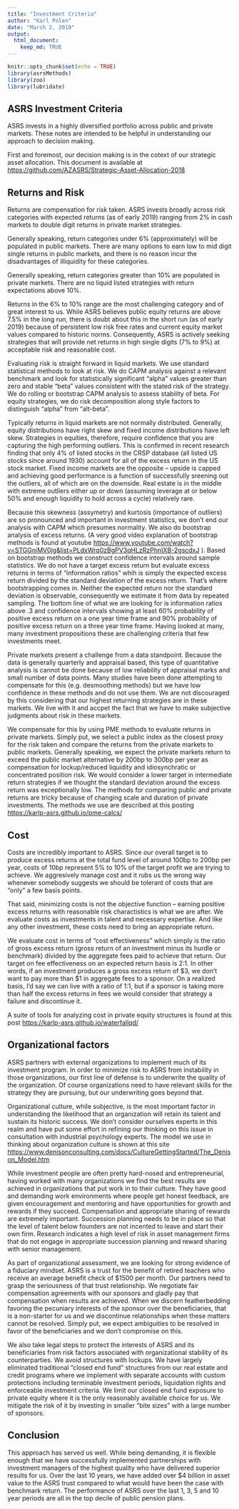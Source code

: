 ```yaml
---
title: "Investment Criteria"
author: "Karl Polen"
date: "March 2, 2019"
output: 
  html_document:
    keep_md: TRUE
---
```


```r
knitr::opts_chunk$set(echo = TRUE)
library(asrsMethods)
library(zoo)
library(lubridate)
```

## ASRS Investment Criteria

ASRS invests in a highly diversified portfolio across public and private markets.  These notes are intended to be helpful in understanding our approach to decision making.

First and foremost, our decision making is in the cotext of our strategic asset allocation.  This document is available at <https://github.com/AZASRS/Strategic-Asset-Allocation-2018>


## Returns and Risk

Returns are compensation for risk taken.  ASRS invests broadly across risk categories with expected returns (as of early 2019) ranging from 2% in cash markets to double digit returns in private market strategies.

Generally speaking, return categories under 6% (approximately) will be populated in public markets.  There are many options to earn low to mid digit single returns in public markets, and there is no reason incur the disadvantages of illiquidity for these categories.

Generally speaking, return categories greater than 10% are populated in private markets.  There are no liquid listed strategies with return expectations above 10%.

Returns in the 6% to 10% range are the most challenging category and of great interest to us.  While ASRS believes public equity returns are above 7.5% in the long run, there is doubt about this in the short run (as of early 2019) because of persistent low risk free rates and current equity market values compared to historic norms.  Consequently, ASRS is actively seeking strategies that will provide net returns in high single digits  (7% to 9%) at acceptable risk and reasonable cost.

Evaluating risk is straight forward in liquid markets.  We use standard statistical methods to look at risk.  We do CAPM analysis against a relevant benchmark and look for statistically significant "alpha" values greater than zero and stable "beta" values consistent with the stated risk of the strategy.  We do rolling or bootstrap CAPM analysis to assess stability of beta.  For equity strategies, we do risk decomposition along style factors to distinguish "alpha" from "alt-beta".  

Typically returns in liquid markets are not normally distributed.  Generally, equity distributions have right skew and fixed income distributions have left skew.  Strategies in equities, therefore, require confidence that you are capturing the high performing outliers.  This is confirmed in recent research finding that only 4% of listed stocks in the CRSP database (all listed US stocks since around 1930) account for all of the excess return in the US stock market.  Fixed income markets are the opposite -- upside is capped and achieving good performance is a function of successfully sreening out the outliers, all of which are on the downside. Real estate is in the middle with extreme outliers either up or down (assuming leverage at or below 50% and enough liquidity to hold across a cycle) relatively rare.

Because this skewness (assymetry) and kurtosis (importance of outliers) are so pronounced and important in investment statistics, we don't end our analysis with CAPM which presumes normality.  We also do bootstrap analysis of excess returns.  (A very good video explanation of bootstrap methods is found at youtube <https://www.youtube.com/watch?v=STGGniMV0jg&list=PLdxWrq0zBgPV3qHLzRzPhnIXB-2gscdxJ> ).  Based on bootstrap methods we construct confidence intervals around sample statistics.  We do not have a target excess return but evaluate excess returns in terms of "information ratios" whih is simply the expected excess return divided by the standard deviation of the excess return.  That's where bootstrapping comes in.  Neither the expected return nor the standard deviation is observable, consequently we estimate it from data by repeated sampling.  The bottom line of what we are looking for is information ratios above .3 and confidence intervals showing at least 60% probability of positive excess return on a one year time frame and 90% probability of positive excess return on a three year time frame.  Having looked at many, many investment propositions these are challenging criteria that few investments meet.

Private markets present a challenge from a data standpoint.  Because the data is generally quarterly and appraisal based, this type of quantitative analysis is cannot be done because of low reliability of appraisal marks and small number of data points.  Many studies have been done attempting to compensate for this (e.g. desmoothing methods) but we have low confidence in these methods and do not use them.  We are not discouraged by this considering that our highest returning strategies are in these markets.  We live with it and accpet the fact that we have to make subjective judgments about risk in these markets.

We compensate for this by using PME methods to evaluate returns in private markets.  Simply put, we select a public index as the closest proxy for the risk taken and compare the returns from the private markets to public markets.  Generally speaking, we expect the private markets return to exceed the public market alternative by 200bp to 300bp per year as compensation for lockup/reduced liquidity and idiosynchratic or concentrated position risk.  We would consider a lower target in intermediate return strategies if we thought the standard deviation around the excess return was exceptionally low.  The methods for comparing public and private returns are tricky because of changing scale and duration of private investments.  The methods we use are described at this posting <https://karlp-asrs.github.io/pme-calcs/>

## Cost

Costs are incredibly important to ASRS.  Since our overall target is to produce excess returns at the total fund level of around 100bp to 200bp per year, costs of 10bp represent 5% to 10% of the target profit we are trying to achieve.  We aggresively manage cost and it rubs us the wrong way whenever somebody suggests we should be tolerant of costs that are "only" a few basis points.

That said, minimizing costs is not the objective function -- earning positive excess returns with reasonable risk charactistics is what we are after.  We evaluate costs as investments in talent and necessary expertise.  And like any other investment, these costs need to bring an appropriate return.

We evaluate cost in terms of "cost effectiveness" which simply is the ratio of gross excess return (gross return of an investment minus its hurdle or benchmark) divided by the aggregate fees paid to achieve that return.  Our target on fee effectiveness on an expected return basis is 2:1.  In other words, if an investment produces a gross excess return of \$3, we don't want to pay more than \$1 in aggregate fees to a sponsor.  On a realized basis, I'd say we can live with a ratio of 1:1, but if a sponsor is taking more than half the excess returns in fees we would consider that strategy a failure and discontinue it.

A suite of tools for analyzing cost in private equity structures is found at this post  <https://karlp-asrs.github.io/waterfallqd/>

## Organizational factors

ASRS partners with external organizations to implement much of its investment program.  In order to minimize risk to ASRS from instability in those organizations, our first line of defense is to underwrite the quality of the organization.  Of course organizations need to have relevant skills for the strategy they are pursuing, but our underwriting goes beyond that.

Organizational culture, while subjective, is the most important factor in understanding the likelihood that an organization will retain its talent and sustain its historic success.  We don't consider ourselves experts in this realm and have put some effort in refining our thinking on this issue in consultation with industrial psychology experts.  The model we use in thinking about organization culture is shown at this site <https://www.denisonconsulting.com/docs/CultureGettingStarted/The_Denison_Model.htm>

While investment people are often pretty hard-nosed and entrepreneurial, having worked with many organizations we find the best results are achieved in organizations that put work in to their culture.  They have good and demanding work environments where people get honest feedback, are given encouragement and mentoring and have opportunities for growth and rewards if they succeed.  Compensation and appropriate sharing of rewards are extremely important.  Succession planning needs to be in place so that the level of talent below founders are not incented to leave and start their own firm.  Research indicates a high level of risk in asset management firms that do not engage in appropriate succession planning and reward sharing with senior management.

As part of organizational assessment, we are looking for strong evidence of a fiduciary mindset.  ASRS is a trust for the benefit of retired teachers who receive an average benefit check of $1500 per month.  Our partners need to grasp the seriousness of that trust relationship.  We negotiate fair compensation agreements with our sponsors and gladly pay that compensation when results are achieved.  When we discern featherbedding favoring the pecuniary interests of the sponsor over the beneficiaries, that is a non-starter for us and we discontinue relationships when these matters cannot be resolved.  Simply put, we expect ambiguities to be resolved in favor of the beneficiaries and we don't compromise on this.

We also take legal steps to protect the interests of ASRS and its beneficiaries from risk factors associated with organizational stability of its counterparties.  We avoid structures with lockups.  We have largely eliminated traditional "closed end fund" structures from our real estate and credit programs where we implement with separate accounts with custom protections including terminable investment periods, liquidation rights and enforceable investment criteria.  We limit our closed end fund exposure to private equity where it is the only reasonably available choice for us.  We mitigate the risk of it by investing in smaller "bite sizes" with a large number of sponsors.

## Conclusion

This approach has served us well. While being demanding, it is flexible enough that we have successfully implemented partnerships with investment managers of the highest quality who have delivered superior results for us.  Over the last 10 years, we have added over \$4 billion in asset value to the ASRS trust compared to what would have been the case with benchmark return.  The performance of ASRS over the last 1, 3, 5 and 10 year periods are all in the top decile of public pension plans.  





